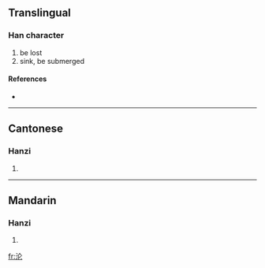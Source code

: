 {{see|淪}}
==Translingual==

===Han character===
{{Han char|rn=85|rad=水|as=04|sn=7|four=|canj=水人心 (EOP)}}

# be lost
# sink, be submerged

====References====
* {{Han ref|kx=0612.121|hdz=31568.040|uh=6CA6|ud=27814}}

----

==Cantonese==

===Hanzi===
{{yue-hanzi|jyut=|y=leun4}}

# {{defn|Cantonese}}

----

==Mandarin==

===Hanzi===
{{cmn-hanzi|tra=淪|pin=[[lún]] ([[lun2]])|wg=lun<sup>2</sup>}}

# {{defn|Mandarin}}

[[fr:沦]]